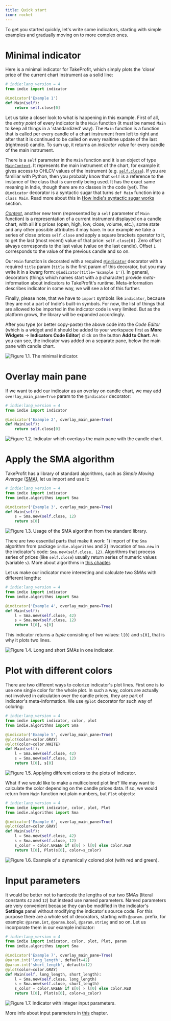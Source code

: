 ```yaml
---
title: Quick start
icon: rocket
---
```


To get you started quickly, let's write some indicators, starting with simple examples and gradually moving on to more
complex ones.

# Minimal indicator

Here is a minimal indicator for TakeProfit, which simply plots the 'close' price of the current chart instrument as a
solid line:

```py
# indie:lang_version = 4
from indie import indicator

@indicator('Example 1')
def Main(self):
    return self.close[0]
```

Let us take a closer look to what is happening in this example. First of all, the _entry point_ of every indicator
is the `Main` function (it must be named `Main` to keep all things in a 'standardized' way).
The `Main` function is a function that is called per every candle of a chart instrument from left to right and after
that it is continued to be called on every realtime update of the last (rightmost) candle. To sum up, it returns an
_indicator value_ for every candle of the main instrument.

There is a `self` parameter in the `Main` function and it is an object of type
[`MainContext`](Library-reference#class_MainContext). It represents the main instrument of the chart, for example it
gives access to OHLCV values of the instrument (e.g. [`self.close`](Library-reference#obj_Context_close)). If you are
familiar with Python, then you probably know that `self` is a reference to the instance of the class that is currently
being used. It has the exact same meaning in Indie, though there are no classes in the code (yet). The `@indicator`
decorator is a syntactic sugar that turns `def Main` function into a `class Main`. Read more about this in
[How Indie's syntactic sugar works](How-Indies-syntactic-sugar-works) section.

[_Context_](Library-reference#class_Context), another new term (represented by a `self` parameter of `Main` function) is a representation of a current instrument displayed on a candle chart, with all it's prices (open, high, low, close,
volume, etc.), some state and any other possible attributes it may have. In our example we take a series of close prices `self.close` and apply a square brackets operator to it, to get the last (most recent) value of that price:
`self.close[0]`. Zero offset always corresponds to the last value (value on the last candle). Offset `1` corresponds to the value of the previous candle and so on.

Our `Main` function is decorated with a required [`@indicator`](Library-reference#decor_indicator) decorator with a
required `title` param (`title` is the first param of this decorator, but you may write it in a kwarg form:
`@indicator(title='Example 1')`). In general, decorators (things which names start with a `@` character) provide
_meta_-information about indicators to TakeProfit's runtime. Meta-information describes indicator in some way, we will
see a lot of this further.

Finally, please note, that we have to `import` symbols like `indicator`, because they are not a part of Indie's
built-in symbols. For now, the list of things that are allowed to be imported in the indicator code is very limited.
But as the platform grows, the library will be expanded accordingly.

After you type (or better copy-paste) the above code into the _Code Editor_ (which is a widget and it should be added
to your workspace first as **More Widgets** -> **Indicators Code Editor**) click on the button **Add to Chart**.
As you can see, the indicator was added on a separate pane, below the main pane with candle chart.

![Figure 1.1. The minimal indicator.](/images/indie/Quick-start/image-1.png)

# Overlay main pane

If we want to add our indicator as an overlay on candle chart, we may add `overlay_main_pane=True` param to the
`@indicator` decorator:

```py
# indie:lang_version = 4
from indie import indicator

@indicator('Example 2', overlay_main_pane=True)
def Main(self):
    return self.close[0]
```

![Figure 1.2. Indicator which overlays the main pane with the candle chart.](/images/indie/Quick-start/image-2.png)

# Apply the SMA algorithm

TakeProfit has a library of standard algorithms, such as _Simple Moving Average_ ([SMA](Library-reference#class_alg_Sma)), let us import and use it:

```py
# indie:lang_version = 4
from indie import indicator
from indie.algorithms import Sma

@indicator('Example 3', overlay_main_pane=True)
def Main(self):
    s = Sma.new(self.close, 12)
    return s[0]
```

![Figure 1.3. Usage of the SMA algorithm from the standard library.](/images/indie/Quick-start/image-3.png)

There are two essential parts that make it work: 1) import of the `Sma` algorithm from package `indie.algorithms` and 2) invocation of `Sma.new` in the indicator's code: `Sma.new(self.close, 12)`. Algorithms that process series of prices
(like `self.close`) usually return series of numeric values (variable `s`). More about algorithms in [this chapter](Algorithms-for-series-processing).

Let us make our indicator more interesting and calculate two SMAs with different lengths:

```py
# indie:lang_version = 4
from indie import indicator
from indie.algorithms import Sma

@indicator('Example 4', overlay_main_pane=True)
def Main(self):
    l = Sma.new(self.close, 42)
    s = Sma.new(self.close, 12)
    return l[0], s[0]
```

This indicator returns a _tuple_ consisting of two values: `l[0]` and `s[0]`, that is why it plots two lines.

![Figure 1.4. Long and short SMAs in one indicator.](/images/indie/Quick-start/image-4.png)

# Plot with different colors

There are two different ways to colorize indicator's plot lines. First one is to use one single color for the whole
plot. In such a way, colors are actually not involved in calculation over the candle prices, they are part of
indicator's meta-information. We use `@plot` decorator for such way of coloring:

```py
# indie:lang_version = 4
from indie import indicator, color, plot
from indie.algorithms import Sma

@indicator('Example 5', overlay_main_pane=True)
@plot(color=color.GRAY)
@plot(color=color.WHITE)
def Main(self):
    l = Sma.new(self.close, 42)
    s = Sma.new(self.close, 12)
    return l[0], s[0]
```

![Figure 1.5. Applying different colors to the plots of indicator.](/images/indie/Quick-start/image-5.png)

What if we would like to make a multicolored plot line? We may want to calculate the color depending on
the candle prices data. If so, we would return from `Main` function not plain numbers, but `Plot` objects:

```py
# indie:lang_version = 4
from indie import indicator, color, plot, Plot
from indie.algorithms import Sma

@indicator('Example 6', overlay_main_pane=True)
@plot(color=color.GRAY)
def Main(self):
    l = Sma.new(self.close, 42)
    s = Sma.new(self.close, 12)
    s_color = color.GREEN if s[0] > l[0] else color.RED
    return l[0], Plot(s[0], color=s_color)
```

![Figure 1.6. Example of a dynamically colored plot (with red and green).](/images/indie/Quick-start/image-6.png)

# Input parameters

It would be better not to hardcode the lengths of our two SMAs (literal constants `42` and `12`) but instead use named
parameters. Named parameters are very convenient because they can be modified in the indicator's **Settings** panel
without modifying the indicator's source code. For this purpose there are a whole set of decorators, starting with
`@param.` prefix, for example: `@param.int`, `@param.bool`, `@param.string` and so on. Let us incorporate them in our
example indicator:

```py
# indie:lang_version = 4
from indie import indicator, color, plot, Plot, param
from indie.algorithms import Sma

@indicator('Example 7', overlay_main_pane=True)
@param.int('long_length', default=42)
@param.int('short_length', default=12)
@plot(color=color.GRAY)
def Main(self, long_length, short_length):
    l = Sma.new(self.close, long_length)
    s = Sma.new(self.close, short_length)
    s_color = color.GREEN if s[0] > l[0] else color.RED
    return l[0], Plot(s[0], color=s_color)
```

![Figure 1.7. Indicator with integer input parameters.](/images/indie/Quick-start/image-7.png)

More info about input parameters in [this](Input-parameters) chapter.
